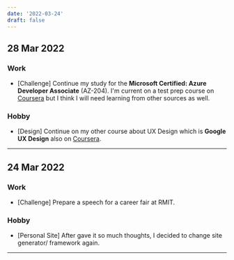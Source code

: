 ```yaml
---
date: '2022-03-24'
draft: false
---
```


## 28 Mar 2022

### Work

- [Challenge] Continue my study for the **Microsoft Certified: Azure Developer Associate** (AZ-204). I'm current on a test prep course on [Coursera](https://www.coursera.org/specializations/azure-developer-associate) but I think I will need learning from other sources as well.

### Hobby

- [Design] Continue on my other course about UX Design which is **Google UX Design** also on [Coursera](https://www.coursera.org/professional-certificates/google-ux-design).

---

## 24 Mar 2022

### Work

- [Challenge] Prepare a speech for a career fair at RMIT.

### Hobby

- [Personal Site] After gave it so much thoughts, I decided to change site generator/ framework again.

---
